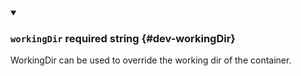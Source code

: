 
<details className="config-field" data-expandable="false" open>
<summary>

### `workingDir` <span className="config-field-required" data-required="false">required</span> <span className="config-field-type">string</span> <span className="config-field-default"></span> <span className="config-field-enum"></span> {#dev-workingDir}

WorkingDir can be used to override the working dir of the container.

</summary>



</details>
